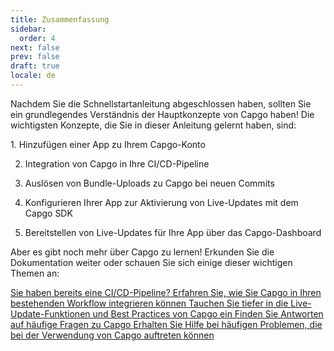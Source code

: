 ```yaml
---
title: Zusammenfassung
sidebar:
  order: 4
next: false
prev: false
draft: true
locale: de
---
```



Nachdem Sie die Schnellstartanleitung abgeschlossen haben, sollten Sie ein grundlegendes Verständnis der Hauptkonzepte von Capgo haben! Die wichtigsten Konzepte, die Sie in dieser Anleitung gelernt haben, sind:

<Steps>
1. Hinzufügen einer App zu Ihrem Capgo-Konto

2. Integration von Capgo in Ihre CI/CD-Pipeline

3. Auslösen von Bundle-Uploads zu Capgo bei neuen Commits

4. Konfigurieren Ihrer App zur Aktivierung von Live-Updates mit dem Capgo SDK

5. Bereitstellen von Live-Updates für Ihre App über das Capgo-Dashboard
</Steps>

Aber es gibt noch mehr über Capgo zu lernen! Erkunden Sie die Dokumentation weiter oder schauen Sie sich einige dieser wichtigen Themen an:

<CardGrid stagger>
  <a href="/docs/getting-started/cicd-integration/">
    <Card title="CI/CD-Integration" icon="gitlab">
      Sie haben bereits eine CI/CD-Pipeline? Erfahren Sie, wie Sie Capgo in Ihren bestehenden Workflow integrieren können
    </Card>
  </a>

  <a href="/docs/live-updates/">
    <Card title="Live-Updates" icon="cloud-download">
      Tauchen Sie tiefer in die Live-Update-Funktionen und Best Practices von Capgo ein
    </Card>
  </a>

  <a href="/docs/faq/">
    <Card title="FAQ" icon="open-book">
      Finden Sie Antworten auf häufige Fragen zu Capgo
    </Card>
  </a>

  <a href="/docs/getting-started/troubleshooting/">
    <Card title="Fehlerbehebung" icon="error">
      Erhalten Sie Hilfe bei häufigen Problemen, die bei der Verwendung von Capgo auftreten können
    </Card>
  </a>
</CardGrid>